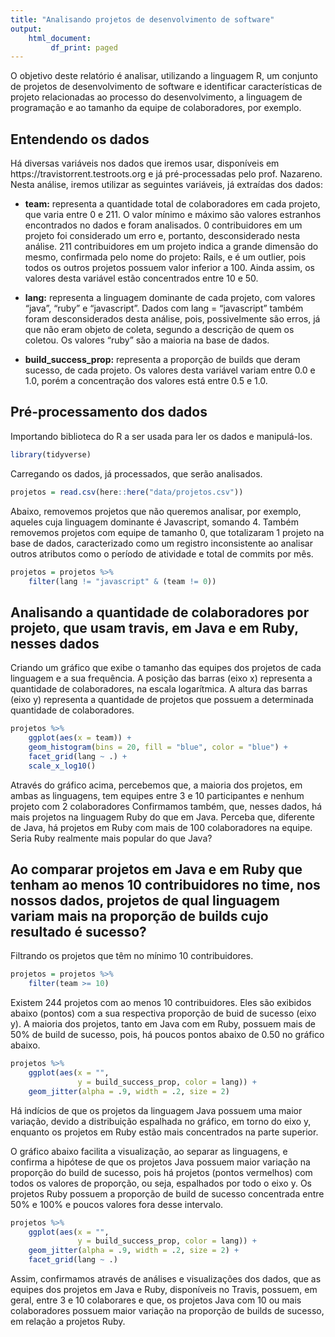 ```yaml
---
title: "Analisando projetos de desenvolvimento de software"
output: 
    html_document:
         df_print: paged
---
```


O objetivo deste relatório é analisar, utilizando a linguagem R, um conjunto de projetos de desenvolvimento de software e identificar características de projeto relacionadas ao processo do desenvolvimento, a linguagem de programação e ao tamanho da equipe de colaboradores, por exemplo.

## Entendendo os dados

Há diversas variáveis nos dados que iremos usar, disponíveis em https://travistorrent.testroots.org e já pré-processadas pelo prof. Nazareno. Nesta análise, iremos utilizar as seguintes variáveis, já extraídas dos dados:

* **team:** representa a quantidade total de colaboradores em cada projeto, que varia entre 0 e 211. O valor mínimo e máximo são valores estranhos encontrados no dados e foram analisados. 0 contribuidores em um projeto foi considerado um erro e, portanto, desconsiderado nesta análise. 211 contribuidores em um projeto indica a grande dimensão do mesmo, confirmada pelo nome do projeto: Rails, e é um outlier, pois todos os outros projetos possuem valor inferior a 100. Ainda assim, os valores desta variável estão concentrados entre 10 e 50.

* **lang:** representa a linguagem dominante de cada projeto, com valores "java", "ruby" e "javascript". Dados com lang = "javascript" também foram desconsiderados desta análise, pois, possivelmente são erros, já que não eram objeto de coleta, segundo a descrição de quem os coletou. Os valores "ruby" são a maioria na base de dados.

* **build_success_prop:** representa a proporção de builds que deram sucesso, de cada projeto. Os valores desta variável variam entre 0.0 e 1.0, porém a concentração dos valores está entre 0.5 e 1.0.

## Pré-processamento dos dados

Importando biblioteca do R a ser usada para ler os dados e manipulá-los.

```r
library(tidyverse)
```

Carregando os dados, já processados, que serão analisados.

```r
projetos = read.csv(here::here("data/projetos.csv"))
```

Abaixo, removemos projetos que não queremos analisar, por exemplo, aqueles cuja linguagem dominante é Javascript, somando 4. Também removemos projetos com equipe de tamanho 0, que totalizaram 1 projeto na base de dados, caracterizado como um registro inconsistente ao analisar outros atributos como o período de atividade e total de commits por mês.

```r
projetos = projetos %>%
    filter(lang != "javascript" & (team != 0))
```

## Analisando a quantidade de colaboradores por projeto, que usam travis, em Java e em Ruby, nesses dados 

Criando um gráfico que exibe o tamanho das equipes dos projetos de cada linguagem e a sua frequência. A posição das barras (eixo x) representa a quantidade de colaboradores, na escala logarítmica. A altura das barras (eixo y) representa a quantidade de projetos que possuem a determinada quantidade de colaboradores.

```r
projetos %>% 
    ggplot(aes(x = team)) + 
    geom_histogram(bins = 20, fill = "blue", color = "blue") + 
    facet_grid(lang ~ .) +
    scale_x_log10()

```


Através do gráfico acima, percebemos que, a maioria dos projetos, em ambas as linguagens, tem equipes entre 3 e 10 participantes e nenhum projeto com 2 colaboradores Confirmamos também, que, nesses dados, há mais projetos na linguagem Ruby do que em Java.
Perceba que, diferente de Java, há projetos em Ruby com mais de 100 colaboradores na equipe. Seria Ruby realmente mais popular do que Java?

## Ao comparar projetos em Java e em Ruby que tenham ao menos 10 contribuidores no time, nos nossos dados, projetos de qual linguagem variam mais na proporção de builds cujo resultado é sucesso?

Filtrando os projetos que têm no mínimo 10 contribuidores.

```r
projetos = projetos %>%
    filter(team >= 10)

```

Existem 244 projetos com ao menos 10 contribuidores. Eles são exibidos abaixo (pontos) com a sua respectiva proporção de buid de sucesso (eixo y). A maioria dos projetos, tanto em Java com em Ruby, possuem mais de 50% de build de sucesso, pois, há poucos pontos abaixo de 0.50 no gráfico abaixo.

```r
projetos %>%
    ggplot(aes(x = "", 
               y = build_success_prop, color = lang)) + 
    geom_jitter(alpha = .9, width = .2, size = 2)

```

Há indícios de que os projetos da linguagem Java possuem uma maior variação, devido a distribuição espalhada no gráfico, em torno do eixo y, enquanto os projetos em Ruby estão mais concentrados na parte superior.

O gráfico abaixo facilita a visualização, ao separar as linguagens, e confirma a hipótese de que os projetos Java possuem maior variação na proporção do build de sucesso, pois há projetos (pontos vermelhos) com todos os valores de proporção, ou seja, espalhados por todo o eixo y. Os projetos Ruby possuem a proporção de build de sucesso concentrada entre 50% e 100% e poucos valores fora desse intervalo.

```r
projetos %>%
    ggplot(aes(x = "", 
               y = build_success_prop, color = lang)) + 
    geom_jitter(alpha = .9, width = .2, size = 2) +
    facet_grid(lang ~ .)

```

Assim, confirmamos através de análises e visualizações dos dados, que as equipes dos projetos em Java e Ruby, disponíveis no Travis, possuem, em geral, entre 3 e 10 colaborares e que, os projetos Java com 10 ou mais colaboradores possuem maior variação na proporção de builds de sucesso, em relação a projetos Ruby.
